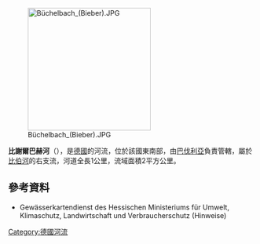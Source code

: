 {{Multiple issues|
{{No footnotes|time=2020-08-23T10:16:50+00:00}}
{{Onesource|time=2020-08-23T10:16:50+00:00}}
}}
{{Coord|50|9|37.72|N|9|20|6.62|E|display=title}}
[[Image:Büchelbach_(Bieber).JPG|250px]]

'''比謝爾巴赫河'''（{{lang-de|Büchelbach}}），是[[德國|德國]]的河流，位於該國東南部，由[[巴伐利亞|巴伐利亞]]負責管轄，屬於[[比伯河_(金齊希河支流)|比伯河]]的右支流，河道全長1公里，流域面積2平方公里。

==參考資料==
* Gewässerkartendienst des Hessischen Ministeriums für Umwelt, Klimaschutz, Landwirtschaft und Verbraucherschutz (Hinweise)

{{Germany-geo-stub}}
[[Category:德國河流|Category:德國河流]]